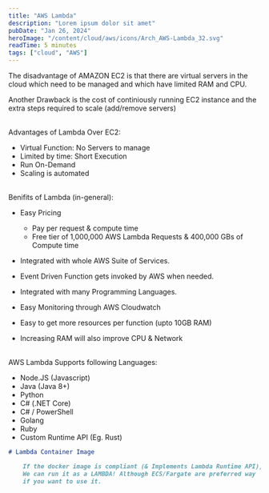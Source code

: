 ```yaml
---
title: "AWS Lambda"
description: "Lorem ipsum dolor sit amet"
pubDate: "Jan 26, 2024"
heroImage: "/content/cloud/aws/icons/Arch_AWS-Lambda_32.svg"
readTime: 5 minutes
tags: ["cloud", "AWS"]
---
```



<Section
	link="lambda-intro"
	title="Why do we need Amazon Lambda?"
	imageUrl="/content/cloud/aws/icons/Arch_AWS-Lambda_32.svg"
/>

The disadvantage of AMAZON EC2 is that there are virtual servers in the cloud which
need to be managed and which have limited RAM and CPU.

Another Drawback is the cost of continiously running EC2 instance and the extra steps required to scale (add/remove servers)

<br />
Advantages of Lambda Over EC2:

- Virtual Function: No Servers to manage
- Limited by time: Short Execution
- Run On-Demand
- Scaling is automated

<br />
Benifits of Lambda (in-general):

- Easy Pricing

  - Pay per request & compute time
  - Free tier of 1,000,000 AWS Lambda Requests & 400,000 GBs of Compute time

- Integrated with whole AWS Suite of Services.
- Event Driven Function gets invoked by AWS when needed.
- Integrated with many Programming Languages.
- Easy Monitoring through AWS Cloudwatch
- Easy to get more resources per function (upto 10GB RAM)
- Increasing RAM will also improve CPU & Network

<br />
AWS Lambda Supports following Languages:

- Node.JS (Javascript)
- Java (Java 8+)
- Python
- C# (.NET Core)
- C# / PowerShell
- Golang
- Ruby
- Custom Runtime API (Eg. Rust)

```markdown
# Lambda Container Image

    If the docker image is compliant (& Implements Lambda Runtime API),
    We can run it as a LAMBDA! Although ECS/Fargate are preferred way 
    if you want to use it.
```
